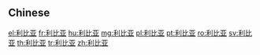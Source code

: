 {{also|利比亞}}
==Chinese==
{{zh-see|利比亞}}

[[el:利比亚]]
[[fr:利比亚]]
[[hu:利比亚]]
[[mg:利比亚]]
[[pl:利比亚]]
[[pt:利比亚]]
[[ro:利比亚]]
[[sv:利比亚]]
[[th:利比亚]]
[[tr:利比亚]]
[[zh:利比亚]]